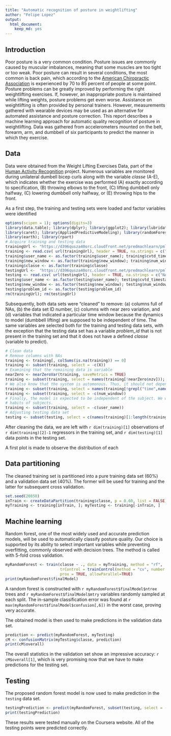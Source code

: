 ```yaml
---
title: "Automatic recognition of posture in weightlifting"
author: "Felipe Lopez"
output: 
  html_document: 
    keep_md: yes
---
```


## Introduction

Poor posture is a very common condition. Posture issues are commonly caused by muscular imbalances, meaning that some muscles are too tight or too weak.
Poor posture can result in several conditions, the most common is back pain, which according to the [American Chiropractic Association](http://www.dlchiropractors.com/uploads/5/8/0/6/58063233/back_pain_facts_and_statistics.pdf) is experienced by 70 to 85 percent of people at
some point. Posture problems can be greatly improved by performing the right weightlifting exercises. If, however, an inappropriate posture is maintained
while lifting weights, posture problems get even worse. Assistance on weightlifting is often provided by personal trainers. However, measurements
gathered with wearable devices may be used as  an alternative for automated assistance and posture correction. This report describes a machine learning
approach for automatic quality recognition of posture in weightlifting. Data was gathered from accelerometers mounted on the belt, forearm, arm, and
dumbbell of six participants to predict the manner in which they exercise.

## Data

Data were obtained from the Weight Lifting Exercises Data, part of the [Human Activity Recognition](http://groupware.les.inf.puc-rio.br/har) project.
Numerous variables are monitored during unilateral dumbell bicep curls along with the variable *classe* (A-E), which indicates whether the exercise was
performed (A) exactly according to specification, (B) throwing elbows to the front, (C) lifting dumbbell only halfway, (C) lowering dumbbell only halfway,
or (E) throwing hips to the front.

As a first step, the training and testing sets were loaded and factor variables were identified
```r
options(scipen = 1); options(digits=3)
library(data.table); library(dplyr); library(ggplot2); library(lubridate)
library(caret); library(AppliedPredictiveModeling); library(randomForest)
library(earth); library(rpart)
# Acquire training and testing data
trainingUrl <- "https://d396qusza40orc.cloudfront.net/predmachlearn/pml-training.csv"
training <- read.csv( url(trainingUrl), header = TRUE, na.strings = c("NA", "#DIV/0!"))
training$user_name <- as.factor(training$user_name); training$cvtd_timestamp <- mdy_hm(training$cvtd_timestamp)
training$new_window <- as.factor(training$new_window); training$num_window <- as.factor(training$num_window)
training$classe <- as.factor(training$classe)
testingUrl <-  "https://d396qusza40orc.cloudfront.net/predmachlearn/pml-testing.csv"
testing <- read.csv( url(testingUrl), header = TRUE, na.strings = c("NA", "#DIV/0!"))
testing$user_name <- as.factor(testing$user_name); testing$cvtd_timestamp <- mdy_hm(testing$cvtd_timestamp)
testing$new_window <- as.factor(testing$new_window); testing$num_window <- as.factor(testing$num_window)
testing$problem_id <- as.factor(testing$problem_id)
rm(trainingUrl); rm(testingUrl)
```

Subsequently, both data sets were "cleaned" to remove: (a) columns full of NAs, (b) the data set ID number, (c) columns with near zero variation, and (d)
variables that indicated a particular time window because the dynamics to model (dumbbell lifting) are supposed to be independent of time. The same
variables are selected both for the training and testing data sets, with the exception that the testing data set has a variable *problem_id* that is not
present in the training set and that it does not have a defined *classe* (variable to predict).

```r
# Clean data
# Remove columns with NAs
training <- training[, colSums(is.na(training)) == 0] 
training <- subset(training, select = -c(X))
# Examining that the remaining data is variable
nearZero <- nearZeroVar(training, saveMetrics = TRUE)
training <- subset(training, select = names(training[!nearZero$nzv])); rm(nearZero)
# We also know that the system is automonous. Thus, it should not depend on time. We remove time as a feature
training <- subset(training, select = names(training[!grepl("time",names(training))]) );
training <- subset(training, select = -c(num_window))
# Finally, the model is expected to be independent of the subject. We want to make predictions based on observed measurement, not on
# habits of subjects.
training <- subset(training, select = -c(user_name))
# Adjusting testing data set
testing <- subset(testing, select = c(names(training)[1:length(training)-1],"problem_id"))
```

After cleaning the data, we are left with `r dim(training)[1]` observations of `r dim(training)[2]-1` regressors in the training set, and 
`r dim(testing)[1]` data points in the testing set.

A first plot is made to observe the distribution of each

## Data partitioning

The cleaned training set is partitioned into a pure training data set (60%) and a validation data set (40%). The former will be used for training and the
latter for subsequent cross validation.

```r
set.seed(20850)
inTrain <- createDataPartition(training$classe, p = 0.60, list = FALSE)
myTraining <- training[inTrain, ]; myTesting <- training[-inTrain, ]
```

## Machine learning

Random forest, one of the most widely used and accurate prediction models, will be used to automatically classify posture quality. Our choice is supported
by its ability to select important variables while preventing overfitting, commonly observed with decision trees. The method is called with 5-fold cross
validation.
```r
myRandomForest <- train(classe ~ ., data = myTraining, method = "rf",
                        trControl = trainControl(method = "cv", number = 5),
                        prox = TRUE, allowParallel=TRUE)
print(myRandomForest$finalModel)
```

A random forest is constructed with `r myRandomForest$finalModel$ntree` trees and  `r myRandomForest$finalModel$mtry` variables randomly sampled at each
split. The in-sample classification error was found at `r max(myRandomForest$finalModel$confusion[,6])` in the worst case, proving very accurate.

The obtained model is then used to make predictions in the validation data  set.
```r
prediction <- predict(myRandomForest, myTesting)
cM <- confusionMatrix(myTesting$classe, prediction)
print(cM$overall)
```

The overall statistics in the validation set show an impressive accuracy: `r cM$overall[1]`, which is very promising now that we have to make predictions
for the testing set.

## Testing

The proposed random forest model is now used to make prediction in the `testing` data set.
```r
testingPrediction <- predict(myRandomForest, subset(testing, select = -c(problem_id)))
print(testingPrediction)
```

These results were tested manually on the Coursera website. All of the testing points were predicted correctly.
